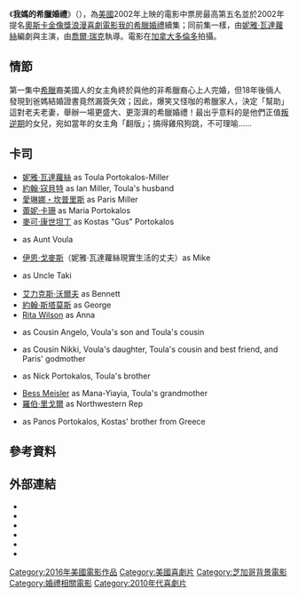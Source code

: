 {{noteTA
|T=zh-hk:我的大嚿婚禮2;zh-tw:我媽的希臘婚禮;zh-cn:我盛大的希腊婚礼2
|G1=Show
|G2=Movie
|1=zh-hk:我的大嚿婚禮2;zh-tw:我的希臘婚禮;zh-cn:我盛大的希腊婚礼2}}
{{Infobox Film 
| name         = 我媽的希臘婚禮
| original_name   = {{lang|en|''My Big Fat Greek Wedding 2''}}
| image              = 
| caption      = 
| writer             = [[妮雅·瓦達蘿絲|妮雅·瓦達蘿絲]] 
| starring           = [[妮雅·瓦達蘿絲|妮雅·瓦達蘿絲]]<br />[[約翰·寇貝特|約翰·寇貝特]]<br />[[蕾妮·卡珊|蕾妮·卡珊]]<br />[[麥可·康世坦丁|麥可·康世坦丁]]<br />[[伊恩·戈麥斯|伊恩·戈麥斯]]<br />[[愛琳娜・坎普里斯|愛琳娜・坎普里斯]]
| director           = [[喬爾·瑞克|喬爾·瑞克]] 
| producer           = {{tsl|en|Gary Goetzman||Gary Goetzman}}<br />[[湯姆·漢克斯|湯姆·漢克斯]]<br />[[麗塔·威爾遜|麗塔·威爾遜]] 
| distributor        = [[環球影業|環球影業]]
| released       = （美国）2016年3月25日<br />（台湾）2016年5月20日
| runtime            = 94分鐘 
| language     = [[英語|英語]] 
| imdb_id            = 0259446 
| budget             = $1800萬美元<ref name="budget">{{cite web|last1=D'Alessandro|first1=Anthony|last2=Tartaglione|first2=Nancy|title=‘Batman V. Superman’ Targets Second-Best Pre-Summer Global Opening With $350M|url=http://deadline.com/2016/03/batman-v-superman-dawn-of-justice-global-box-office-opening-1201723873/|publisher=Deadline|accessdate=March 22, 2016|archive-date=2018-02-08|archive-url=https://web.archive.org/web/20180208100423/http://deadline.com/2016/03/batman-v-superman-dawn-of-justice-global-box-office-opening-1201723873/|dead-url=no}}</ref>
| gross   = $8892萬美元<ref name="BOM">{{cite web |url=http://www.boxofficemojo.com/movies/?id=mybigfatgreekwedding2.htm |title=My Big Fat Greek Wedding 2 (2016) |website=Box Office Mojo |accessdate=May 27, 2016 |archive-date=2017-08-01 |archive-url=https://web.archive.org/web/20170801025559/http://www.boxofficemojo.com/movies/?id=mybigfatgreekwedding2.htm |dead-url=no }}</ref>
| preceded_by  = 《[[我的希臘婚禮|我的希臘婚禮]]》2002年
| followed_by  = 
}}
《'''我媽的希臘婚禮'''》（{{lang-en|''My Big Fat Greek Wedding 2''}}），為[[美國|美國]]2002年上映的電影中票房最高第五名並於2002年提名[[奧斯卡金像獎|奧斯卡金像獎]][[浪漫喜劇電影|浪漫喜劇電影]][[我的希臘婚禮|我的希臘婚禮]]續集；同前集一樣，由[[妮雅·瓦達蘿絲|妮雅·瓦達蘿絲]]編劇與主演，由[[喬爾·瑞克|喬爾·瑞克]]執導。電影在[[加拿大|加拿大]][[多倫多|多倫多]]拍攝。

== 情節 ==
第一集中[[希臘|希臘]]裔美國人的女主角終於與他的非希臘裔心上人完婚，但18年後倆人發現到爸媽結婚證書竟然漏簽失效；因此，爆笑又怪咖的希臘家人，決定「幫助」這對老夫老妻，舉辦一場更盛大、更澎湃的希臘婚禮！最出乎意料的是他們正值[[叛逆期|叛逆期]]的女兒，宛如當年的女主角「翻版」；搞得雞飛狗跳，不可理喻……
== 卡司 ==
* [[妮雅·瓦達蘿絲|妮雅·瓦達蘿絲]] as Toula Portokalos-Miller
* [[約翰·寇貝特|約翰·寇貝特]] as Ian Miller, Toula's husband
* [[愛琳娜・坎普里斯|愛琳娜・坎普里斯]] as Paris Miller
* [[蕾妮·卡珊|蕾妮·卡珊]] as Maria Portokalos
* [[麥可·康世坦丁|麥可·康世坦丁]] as Kostas "Gus" Portokalos
* {{tsl|en|Andrea Martin||Andrea Martin}} as Aunt Voula
* [[伊恩·戈麥斯|伊恩·戈麥斯]]（妮雅·瓦達蘿絲現實生活的丈夫）as Mike
* {{tsl|en|Gerry Mendicino||Gerry Mendicino}} as Uncle Taki
* [[艾力克斯·沃爾夫|艾力克斯·沃爾夫]] as Bennett
* [[約翰·斯塔莫斯|約翰·斯塔莫斯]] as George
* [[Rita_Wilson|Rita Wilson]] as Anna
* {{tsl|en|Joey Fatone||Joey Fatone}} as Cousin Angelo, Voula's son and Toula's cousin
* {{tsl|en|Gia Carides||Gia Carides}} as Cousin Nikki, Voula's daughter, Toula's cousin and best friend, and Paris' godmother
* {{tsl|en|Louis Mandylor||Louis Mandylor}} as Nick Portokalos, Toula's brother
* [[Bess_Meisler|Bess Meisler]] as Mana-Yiayia, Toula's grandmother
* [[羅伯·里戈爾|羅伯·里戈爾]] as Northwestern Rep
* {{tsl|en|Mark Margolis||Mark Margolis}} as Panos Portokalos, Kostas' brother from Greece

== 參考資料 ==
{{Reflist|}}

== 外部連結 ==
* {{官方網站|http://www.mybigfatgreekweddingmovie.com/}}
* {{IMDb title|3760922}}
* {{Mojo title|mybigfatgreekwedding2}}
* {{douban|25896953}}
* {{Rotten Tomatoes|my_big_fat_greek_wedding_2}}
* {{Metacritic film|my-big-fat-greek-wedding-2}}

{{Tom Hanks}}

{{DEFAULTSORT:My Big Fat Greek Wedding}}
[[Category:2016年美國電影作品|Category:2016年美國電影作品]]
[[Category:美國喜劇片|Category:美國喜劇片]]
[[Category:芝加哥背景電影|Category:芝加哥背景電影]]
[[Category:婚禮相關電影|Category:婚禮相關電影]]
[[Category:2010年代喜劇片|Category:2010年代喜劇片]]